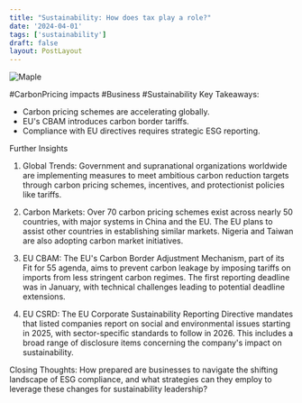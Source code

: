 ```yaml
---
title: "Sustainability: How does tax play a role?"
date: '2024-04-01'
tags: ['sustainability']
draft: false
layout: PostLayout
---
```


<div className="flex justify-center">
<div className="my-1 w-full px-2 xl:my-1 xl:w-1/2 xl:px-2">
    <img src="https://img.youtube.com/vi/cJtGvysgro8/0.jpg" alt="Maple" className="mx-auto h-58 w-auto" />
</div>
</div>

#CarbonPricing impacts #Business #Sustainability
Key Takeaways:
- Carbon pricing schemes are accelerating globally.
- EU's CBAM introduces carbon border tariffs.
- Compliance with EU directives requires strategic ESG reporting.

Further Insights
1. Global Trends:
Government and supranational organizations worldwide are implementing measures to meet ambitious carbon reduction targets through carbon pricing schemes, incentives, and protectionist policies like tariffs.

2. Carbon Markets:
Over 70 carbon pricing schemes exist across nearly 50 countries, with major systems in China and the EU. The EU plans to assist other countries in establishing similar markets. Nigeria and Taiwan are also adopting carbon market initiatives.

3. EU CBAM:
The EU's Carbon Border Adjustment Mechanism, part of its Fit for 55 agenda, aims to prevent carbon leakage by imposing tariffs on imports from less stringent carbon regimes. The first reporting deadline was in January, with technical challenges leading to potential deadline extensions.

4. EU CSRD:
The EU Corporate Sustainability Reporting Directive mandates that listed companies report on social and environmental issues starting in 2025, with sector-specific standards to follow in 2026. This includes a broad range of disclosure items concerning the company's impact on sustainability.

Closing Thoughts:
How prepared are businesses to navigate the shifting landscape of ESG compliance, and what strategies can they employ to leverage these changes for sustainability leadership?
